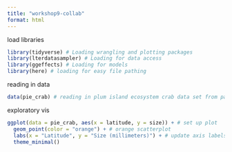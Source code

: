 ```yaml
---
title: "workshop9-collab"
format: html
---
```


load libraries

```r
library(tidyverse) # Loading wrangling and plotting packages
library(lterdatasampler) # Loading for data access
library(ggeffects) # Loading for models
library(here) # loading for easy file pathing
```

reading in data

```r
data(pie_crab) # reading in plum island ecosystem crab data set from package
```

exploratory vis

```r
ggplot(data = pie_crab, aes(x = latitude, y = size)) + # set up plot
  geom_point(color = "orange") + # orange scatterplot
  labs(x = "Latitude", y = "Size (millimeters)") + # update axis labels
  theme_minimal()
```
